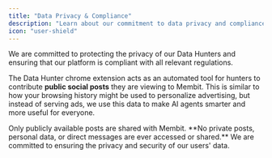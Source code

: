 ```yaml
---
title: "Data Privacy & Compliance"
description: "Learn about our commitment to data privacy and compliance."
icon: "user-shield"
---
```


We are committed to protecting the privacy of our Data Hunters and ensuring that our platform is compliant with all relevant regulations.

The Data Hunter chrome extension acts as an automated tool for hunters to contribute **public social posts** they are viewing to Membit. This is similar to how your browsing history might be used to personalize advertising, but instead of serving ads, we use this data to make AI agents smarter and more useful for everyone.

<Note>
  Only publicly available posts are shared with Membit. **No private posts,
  personal data, or direct messages are ever accessed or shared.** We are
  committed to ensuring the privacy and security of our users' data.
</Note>
